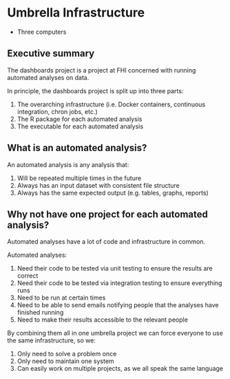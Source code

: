 # Umbrella Infrastructure

- Three computers

## Executive summary

The dashboards project is a project at FHI concerned with running automated analyses on data.

In principle, the dashboards project is split up into three parts:

1. The overarching infrastructure (i.e. Docker containers, continuous integration, chron jobs, etc.)
2. The R package for each automated analysis
3. The executable for each automated analysis

## What is an automated analysis?

An automated analysis is any analysis that:

1. Will be repeated multiple times in the future
2. Always has an input dataset with consistent file structure
3. Always has the same expected output (e.g. tables, graphs, reports)

## Why not have one project for each automated analysis?

Automated analyses have a lot of code and infrastructure in common.

Automated analyses:

1. Need their code to be tested via unit testing to ensure the results are correct
2. Need their code to be tested via integration testing to ensure everything runs
3. Need to be run at certain times
4. Need to be able to send emails notifying people that the analyses have finished running
5. Need to make their results accessible to the relevant people

By combining them all in one umbrella project we can force everyone to use the same infrastructure, so we:

1. Only need to solve a problem once
2. Only need to maintain one system
3. Can easily work on multiple projects, as we all speak the same language


